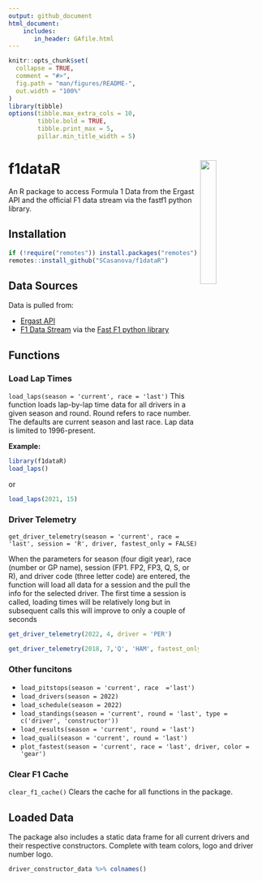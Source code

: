 ```yaml
---
output: github_document
html_document:
    includes:
       in_header: GAfile.html
---
```




```r
knitr::opts_chunk$set(
  collapse = TRUE,
  comment = "#>",
  fig.path = "man/figures/README-",
  out.width = "100%"
)
library(tibble)
options(tibble.max_extra_cols = 10,
        tibble.bold = TRUE,
        tibble.print_max = 5,
        pillar.min_title_width = 5)
```

# f1dataR <img src='man/figures/logo.png' align="right" width="25%" min-width="120px"/>

An R package to access Formula 1 Data from the Ergast API and the official F1 data stream via the fastf1 python library.

## Installation

```r
if (!require("remotes")) install.packages("remotes")
remotes::install_github("SCasanova/f1dataR")
```

## Data Sources

Data is pulled from:

* [Ergast API](http://ergast.com/mrd/)
* [F1 Data Stream](https://www.formula1.com/en/f1-live.html) via the [Fast F1 python library](https://theoehrly.github.io/Fast-F1/index.html)

## Functions

### Load Lap Times
`load_laps(season = 'current', race = 'last')`
This function loads lap-by-lap time data for all drivers in a given season
and round. Round refers to race number. The defaults are current season and last race. Lap data is limited to 1996-present.

**Example:**
```r
library(f1dataR)
load_laps()
```

or

```r
load_laps(2021, 15)
```


### Driver Telemetry
`get_driver_telemetry(season = 'current', race = 'last', session = 'R', driver, fastest_only = FALSE)`

When the parameters for season (four digit year), race (number or GP name), session (FP1. FP2, FP3, Q, S, or R), and driver code (three letter code) are entered, the function will load all data for a session and the pull the info for the selected driver. The first time a session is called, loading times will be relatively long but in subsequent calls this will improve to only a couple of seconds

```r
get_driver_telemetry(2022, 4, driver = 'PER')

get_driver_telemetry(2018, 7,'Q', 'HAM', fastest_only = T)

```



### Other funcitons
* `load_pitstops(season = 'current', race  ='last')`
* `load_drivers(season = 2022)`
* `load_schedule(season = 2022)`
* `load_standings(season = 'current', round = 'last', type = c('driver', 'constructor'))`
* `load_results(season = 'current', round = 'last')`
* `load_quali(season = 'current', round = 'last')`
* `plot_fastest(season = 'current', race = 'last', driver, color = 'gear')`


### Clear F1 Cache
`clear_f1_cache()`
Clears the cache for all functions in the package.

## Loaded Data

The package also includes a static data frame for all current drivers and their respective constructors. Complete with team colors, logo and driver number logo.

```r
driver_constructor_data %>% colnames()
```
